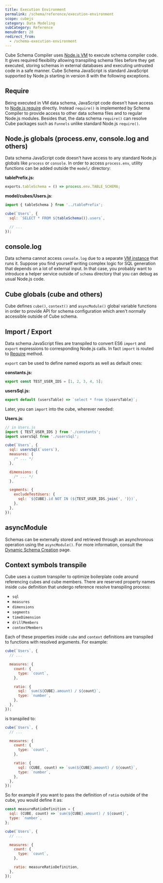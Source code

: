 ```yaml
---
title: Execution Environment
permalink: /schema/reference/execution-environment
scope: cubejs
category: Data Modeling
subCategory: Reference
menuOrder: 28
redirect_from:
  - /schema-execution-environment
---
```


Cube Schema Compiler uses [Node.js VM][nodejs-vm] to execute schema compiler
code. It gives required flexibility allowing transpiling schema files before
they get executed, storing schemas in external databases and executing untrusted
code in a safe manner. Cube Schema JavaScript is standard JavaScript supported
by Node.js starting in version 8 with the following exceptions.

## Require

Being executed in VM data schema, JavaScript code doesn't have access to
[Node.js require][nodejs-require] directly. Instead `require()` is implemented
by Schema Compiler to provide access to other data schema files and to regular
Node.js modules. Besides that, the data schema `require()` can resolve Cube
packages such as `Funnels` unlike standard Node.js `require()`.

## Node.js globals (process.env, console.log and others)

Data schema JavaScript code doesn't have access to any standard Node.js globals
like `process` or `console`. In order to access `process.env`, utility functions
can be added outside the `model/` directory:

**tablePrefix.js:**

```javascript
exports.tableSchema = () => process.env.TABLE_SCHEMA;
```

**model/cubes/Users.js**:

```javascript
import { tableSchema } from '../tablePrefix';

cube(`Users`, {
  sql: `SELECT * FROM ${tableSchema()}.users`,

  // ...
});
```

## console.log

Data schema cannot access `console.log` due to a separate [VM
instance][nodejs-vm] that runs it. Suppose you find yourself writing complex
logic for SQL generation that depends on a lot of external input. In that case,
you probably want to introduce a helper service outside of `schema` directory
that you can debug as usual Node.js code.

## Cube globals (cube and others)

Cube defines `cube()`, `context()` and `asyncModule()` global variable functions
in order to provide API for schema configuration which aren't normally
accessible outside of Cube schema.

## Import / Export

Data schema JavaScript files are transpiled to convert ES6 `import` and `export`
expressions to corresponding Node.js calls. In fact `import` is routed to
[Require][self-require] method.

`export` can be used to define named exports as well as default ones:

**constants.js:**

```javascript
export const TEST_USER_IDS = [1, 2, 3, 4, 5];
```

**usersSql.js:**

```javascript
export default (usersTable) => `select * from ${usersTable}`;
```

Later, you can `import` into the cube, wherever needed:

**Users.js**:

```javascript
// in Users.js
import { TEST_USER_IDS } from './constants';
import usersSql from './usersSql';

cube(`Users`, {
  sql: usersSql(`users`),
  measures: {
    /* ... */
  },

  dimensions: {
    /* ... */
  },

  segments: {
    excludeTestUsers: {
      sql: `${CUBE}.id NOT IN (${TEST_USER_IDS.join(', ')})`,
    },
  },
});
```

## asyncModule

Schemas can be externally stored and retrieved through an asynchronous operation
using the `asyncModule()`. For more information, consult the [Dynamic Schema
Creation][ref-dynamic-schemas] page.

## Context symbols transpile

Cube uses a custom transpiler to optimize boilerplate code around referencing
cubes and cube members. There are reserved property names inside `cube`
definition that undergo reference resolve transpiling process:

- `sql`
- `measures`
- `dimensions`
- `segments`
- `timeDimension`
- `drillMembers`
- `contextMembers`

Each of these properties inside `cube` and `context` definitions are transpiled
to functions with resolved arguments. For example:

```javascript
cube(`Users`, {
  // ...

  measures: {
    count: {
      type: `count`,
    },

    ratio: {
      sql: `sum(${CUBE}.amount) / ${count}`,
      type: `number`,
    },
  },
});
```

is transpiled to:

```javascript
cube(`Users`, {
  // ...

  measures: {
    count: {
      type: `count`,
    },

    ratio: {
      sql: (CUBE, count) => `sum(${CUBE}.amount) / ${count}`,
      type: `number`,
    },
  },
});
```

So for example if you want to pass the definition of `ratio` outside of the
cube, you would define it as:

```javascript
const measureRatioDefinition = {
  sql: (CUBE, count) => `sum(${CUBE}.amount) / ${count}`,
  type: `number`,
};

cube(`Users`, {
  // ...

  measures: {
    count: {
      type: `count`,
    },

    ratio: measureRatioDefinition,
  },
});
```

[nodejs-vm]: https://nodejs.org/api/vm.html
[nodejs-require]: https://nodejs.org/api/modules.html#modules_require_id
[ref-dynamic-schemas]: /schema/advanced/dynamic-schema-creation
[self-require]: #require
